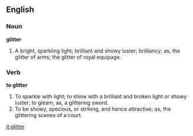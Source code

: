 ==English==

===Noun===

'''glitter'''

#A bright, sparkling light; brilliant and showy luster; brilliancy; as, the glitter of arms; the glitter of royal equipage.

===Verb===

'''to glitter'''

#To sparkle with light; to shine with a brilliant and broken light or showy luster; to gleam; as, a glittering sword.
#To be showy, specious, or striking, and hence attractive; as, the glittering scenes of a court.

[[it:glitter]]